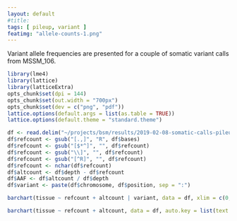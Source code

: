 ```yaml
---
layout: default
#title: 
tags: [ pileup, variant ]
featimg: "allele-counts-1.png"
---
```


Variant allele frequencies are presented for a couple of somatic variant calls from MSSM_106.

```r
library(lme4)
library(lattice)
library(latticeExtra)
opts_chunk$set(dpi = 144)
opts_chunk$set(out.width = "700px")
opts_chunk$set(dev = c("png", "pdf"))
lattice.options(default.args = list(as.table = TRUE))
lattice.options(default.theme = "standard.theme")
```

```r
df <- read.delim("~/projects/bsm/results/2019-02-08-somatic-calls-pileup/results.pileup", row.names = NULL)
df$refcount <- gsub("[.,]", "R", df$bases)
df$refcount <- gsub("[$*^]", "", df$refcount)
df$refcount <- gsub("\\]", "", df$refcount)
df$refcount <- gsub("[^R]", "", df$refcount)
df$refcount <- nchar(df$refcount)
df$altcount <- df$depth - df$refcount
df$AAF <- df$altcount / df$depth
df$variant <- paste(df$chromosome, df$position, sep = ":")
```

```r
barchart(tissue ~ refcount + altcount | variant, data = df, xlim = c(0, 1.1 * ceiling(max(df$depth))), auto.key = list(text = c("reference allele", "alternative allele")), xlab = "read count", stack = TRUE)
```

```r
barchart(tissue ~ refcount + altcount, data = df, auto.key = list(text = c("reference allele", "alternative allele")), xlab = "read count", subset = variant == "X:1355567", main = "X:1,355,567 C/T", xlim = c(0, 1.1 * ceiling(max(df$depth))), stack = TRUE)
```
